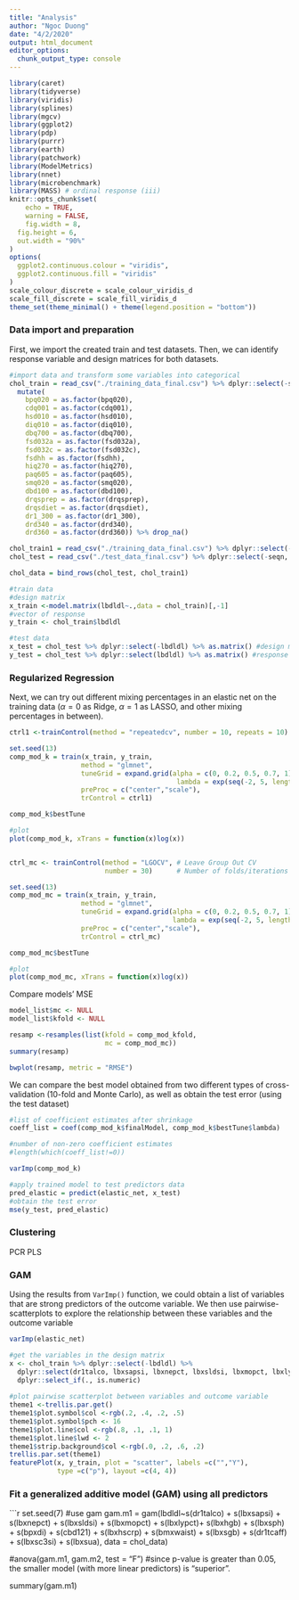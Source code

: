 ```yaml
---
title: "Analysis"
author: "Ngoc Duong"
date: "4/2/2020"
output: html_document
editor_options: 
  chunk_output_type: console
---
```


```r
library(caret)
library(tidyverse)
library(viridis)
library(splines)
library(mgcv)
library(ggplot2)
library(pdp)
library(purrr)
library(earth)
library(patchwork)
library(ModelMetrics)
library(nnet)
library(microbenchmark)
library(MASS) # ordinal response (iii)
knitr::opts_chunk$set(
	echo = TRUE,
	warning = FALSE,
	fig.width = 8, 
  fig.height = 6,
  out.width = "90%"
)
options(
  ggplot2.continuous.colour = "viridis",
  ggplot2.continuous.fill = "viridis"
)
scale_colour_discrete = scale_colour_viridis_d
scale_fill_discrete = scale_fill_viridis_d
theme_set(theme_minimal() + theme(legend.position = "bottom"))
```


### Data import and preparation

First, we import the created train and test datasets. Then, we can identify response variable and design matrices for both datasets.

```r
#import data and transform some variables into categorical 
chol_train = read_csv("./training_data_final.csv") %>% dplyr::select(-seqn, -X1) %>% 
  mutate(
    bpq020 = as.factor(bpq020),
    cdq001 = as.factor(cdq001),
    hsd010 = as.factor(hsd010),
    diq010 = as.factor(diq010),
    dbq700 = as.factor(dbq700),
    fsd032a = as.factor(fsd032a),
    fsd032c = as.factor(fsd032c),
    fsdhh = as.factor(fsdhh),
    hiq270 = as.factor(hiq270),
    paq605 = as.factor(paq605),
    smq020 = as.factor(smq020),
    dbd100 = as.factor(dbd100),
    drqsprep = as.factor(drqsprep),
    drqsdiet = as.factor(drqsdiet),
    dr1_300 = as.factor(dr1_300),
    drd340 = as.factor(drd340),
    drd360 = as.factor(drd360)) %>% drop_na()

chol_train1 = read_csv("./training_data_final.csv") %>% dplyr::select(-seqn, -X1)
chol_test = read_csv("./test_data_final.csv") %>% dplyr::select(-seqn, -X1)

chol_data = bind_rows(chol_test, chol_train1)

#train data
#design matrix 
x_train <-model.matrix(lbdldl~.,data = chol_train)[,-1] 
#vector of response
y_train <- chol_train$lbdldl

#test data
x_test = chol_test %>% dplyr::select(-lbdldl) %>% as.matrix() #design matrix
y_test = chol_test %>% dplyr::select(lbdldl) %>% as.matrix() #response vector
```

### Regularized Regression

Next, we can try out different mixing percentages in an elastic net on the training data ($\alpha = 0$ as Ridge, $\alpha = 1$ as LASSO, and other mixing percentages in between).

```r
ctrl1 <-trainControl(method = "repeatedcv", number = 10, repeats = 10)

set.seed(13)
comp_mod_k = train(x_train, y_train,
                  method = "glmnet",
                  tuneGrid = expand.grid(alpha = c(0, 0.2, 0.5, 0.7, 1),
                                          lambda = exp(seq(-2, 5, length = 100))),
                  preProc = c("center","scale"),
                  trControl = ctrl1)

comp_mod_k$bestTune

#plot 
plot(comp_mod_k, xTrans = function(x)log(x))


ctrl_mc <- trainControl(method = "LGOCV", # Leave Group Out CV
                        number = 30)      # Number of folds/iterations

set.seed(13)
comp_mod_mc = train(x_train, y_train,
                  method = "glmnet",
                  tuneGrid = expand.grid(alpha = c(0, 0.2, 0.5, 0.7, 1),
                                         lambda = exp(seq(-2, 5, length = 100))),
                  preProc = c("center","scale"),
                  trControl = ctrl_mc)

comp_mod_mc$bestTune

#plot 
plot(comp_mod_mc, xTrans = function(x)log(x))
```

Compare models' MSE
```r
model_list$mc <- NULL
model_list$kfold <- NULL

resamp <-resamples(list(kfold = comp_mod_kfold, 
                        mc = comp_mod_mc))
summary(resamp)

bwplot(resamp, metric = "RMSE")
```


We can compare the best model obtained from two different types of cross-validation (10-fold and Monte Carlo), as well as obtain the test error (using the test dataset)

```r
#list of coefficient estimates after shrinkage
coeff_list = coef(comp_mod_k$finalModel, comp_mod_k$bestTune$lambda) 

#number of non-zero coefficient estimates
#length(which(coeff_list!=0))

varImp(comp_mod_k)

#apply trained model to test predictors data 
pred_elastic = predict(elastic_net, x_test)
#obtain the test error
mse(y_test, pred_elastic)
```


### Clustering
PCR
PLS

### GAM

Using the results from `VarImp()` function, we could obtain a list of variables that are strong predictors of the outcome variable. We then use pairwise-scatterplots to explore the relationship between these variables and the outcome variable

```r
varImp(elastic_net)

#get the variables in the design matrix
x <- chol_train %>% dplyr::select(-lbdldl) %>% 
  dplyr::select(dr1talco, lbxsapsi, lbxnepct, lbxsldsi, lbxmopct, lbxlypct, lbxhgb, bpxdi, cbd121, lbxhscrp, bmxwaist, lbxsgb, dr1tcaff, lbxsph, lbxsc3si, lbxsua) %>% 
  dplyr::select_if(., is.numeric)
  
#plot pairwise scatterplot between variables and outcome variable 
theme1 <-trellis.par.get()
theme1$plot.symbol$col <-rgb(.2, .4, .2, .5)
theme1$plot.symbol$pch <- 16
theme1$plot.line$col <-rgb(.8, .1, .1, 1)
theme1$plot.line$lwd <- 2
theme1$strip.background$col <-rgb(.0, .2, .6, .2)
trellis.par.set(theme1)
featurePlot(x, y_train, plot = "scatter", labels =c("","Y"),
            type =c("p"), layout =c(4, 4))
```


### Fit a generalized additive model (GAM) using all predictors
```r
set.seed(7)
#use gam 
gam.m1 = gam(lbdldl~s(dr1talco) + s(lbxsapsi) + s(lbxnepct) + s(lbxsldsi) + s(lbxmopct) + s(lbxlypct)+ s(lbxhgb) + s(lbxsph) + s(bpxdi) + s(cbd121) + s(lbxhscrp) + s(bmxwaist) + s(lbxsgb) + s(dr1tcaff) + s(lbxsc3si) + s(lbxsua), data = chol_data)

#anova(gam.m1, gam.m2, test = "F") 
#since p-value is greater than 0.05, the smaller model (with more linear predictors) is "superior".

summary(gam.m1)
